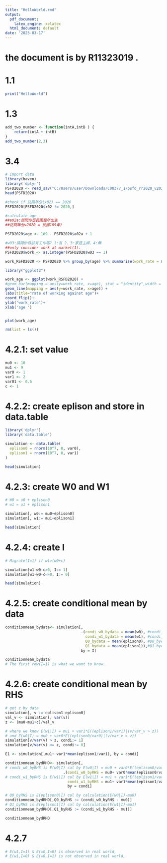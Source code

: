 ```yaml
---
title: "HelloWorld.rmd"
output:
  pdf_document:
    latex_engine: xelatex
  html_document: default
date: '2023-03-17'
---
```


# the document is by R11323019 .


# 1.1
```r
print("HelloWorld")
```


# 1.3
```r
add_two_number <- function(intA,intB ) {
    return(intA + intB)
}
add_two_number(2,3)
```

# 3.4
```r
# import data
library(haven)
library('dplyr')
PSFD2020 <- read_sav("C:/Users/user/Downloads/C00377_1/psfd_rr2020_v202208_spss.sav")
head(PSFD2020)

```

```r
#check if 訪問年分(x02) == 2020
PSFD2020[PSFD2020$x02 != 2020,]
```

```r
#calculate age 
##a02a:請問你是民國幾年出生
##訪問年分=2020 = 民國109年)

PSFD2020$age <- 109 - PSFD2020$a02a + 1

#w03:請問你目前有工作嗎? 1:有 2、3:家庭主婦、4:無
##only consider work at market(1).
PSFD2020$work <- as.integer(PSFD2020$w03 == 1)

```

```r
work_RSFD2020 <- PSFD2020 %>% group_by(age) %>% summarise(work_rate = mean(work))
```

```r
library("ggplot2")

work_age <- ggplot(work_RSFD2020) +
#geom_bar(mapping = aes(y=work_rate, x=age), stat = "identity",width = 0.5)+
geom_line(mapping = aes(y=work_rate, x=age)) + 
labs(title="rate of working against age")+
coord_flip()+
ylab('work_rate')+  
xlab('age ')


plot(work_age)


```

```r
rm(list = ls())
```




# 4.2.1: set value

```r
mu0 <- 10
mu1 <- 9
var0 <- 1
var1 <- 2
var01 <- 0.6
c <- 1
```

# 4.2.2: create eplison and store in data.table

```r
library('dplyr')
library('data.table')

simulation <- data.table(
  eplison0 = rnorm(10^7, 0, var0),
  eplison1 = rnorm(10^7, 0, var1)
)

```

```r
head(simulation)
```


# 4.2.3: create W0 and W1

```r
# W0 = u0 + eplison0
# w1 = u1 + eplison1

simulation[, w0:= mu0+eplison0]
simulation[, w1:= mu1+eplison1]
```

```r
head(simulation)
```



# 4.2.4: create I
```r
# Migrate(I=1) if w1>(w0+c)

simulation[w1-w0-c>0, I:= 1]
simulation[w1-w0-c<=0, I:= 0]
```

```r
head(simulation)
```


# 4.2.5: create conditional mean by data

```r
conditionmean_bydata<- simulation[, 
                                  .(condi_w0_bydata = mean(w0), #condi_w0_bydata is E(w0|I) cal by data.
                                    condi_w1_bydata = mean(w1), #condi_w1_bydata is E(w1|I) cal by data.
                                    Q0_bydata = mean(eplison0), #Q0_bydata is E(eplison0|I) cal by data
                                    Q1_bydata = mean(eplison1)),#Q1_bydata is E(eplison1|I) cal by data 
                                  by = I]
```


```r
conditionmean_bydata
# The first row(I=1) is what we want to know.
```

# 4.2.6: create conditional mean by RHS
```r
# get z by data
simulation[, v := eplison1-eplison0]
val_v <- simulation[, var(v)]
z <- (mu0-mu1+c)/val_v

# where we know E(w1|I) = mu1 + var1*E((eplison1/var1)|(v/var_v > z))
# and E(w0|I) = mu0 + var0*E((eplison0/var0)|(v/var_v > z))
simulation[v/var(v) > z, condi:= 1]
simulation[v/var(v) <= z, condi:= 0]
```


```r
E1 <- simulation[,mu1+ var1*mean(eplison1/var1), by = condi]

conditionmean_bydRHD<- simulation[, 
# condi_w0_byRHS is E(w0|I) cal by E(w0|I) = mu0 + var0*E((eplison0/var0)|(v/var_v > z))
                          .(condi_w0_byRHS = mu0+ var0*mean(eplison0/var0), 
# condi_w1_byRHS is E(w1|I) cal by E(w1|I) = mu1 + var1*E((eplison1/var1)|(v/var_v > z))
                            condi_w1_byRHS = mu1+ var1*mean(eplison1/var1)), 
                            by = condi]

# Q0_byRHS is E(eplison0|I) cal by calculation(E(w0|I)-mu0)
conditionmean_bydRHD[,Q0_byRHS := (condi_w0_byRHS - mu0)] 
# Q1_byRHS is E(eplison1|I) cal by calculation(E(w1|I)-mu1)
conditionmean_bydRHD[,Q1_byRHS := (condi_w1_byRHS - mu1)] 
```

```r
conditionmean_bydRHD
```

# 4.2.7
```r
# E(w1,I=1) & E(w0,I=0) is observed in real world,
# E(w1,I=0) & E(w0,I=1) is not observed in real world,
```















